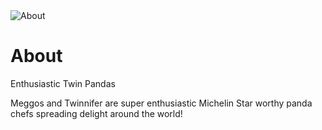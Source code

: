 <Image alt="About" src="/images/pandas.jpg" position="right" />

# About

<StyledParagraph>Enthusiastic Twin Pandas</StyledParagraph>

Meggos and Twinnifer are super enthusiastic Michelin Star worthy panda chefs spreading delight around the world!



